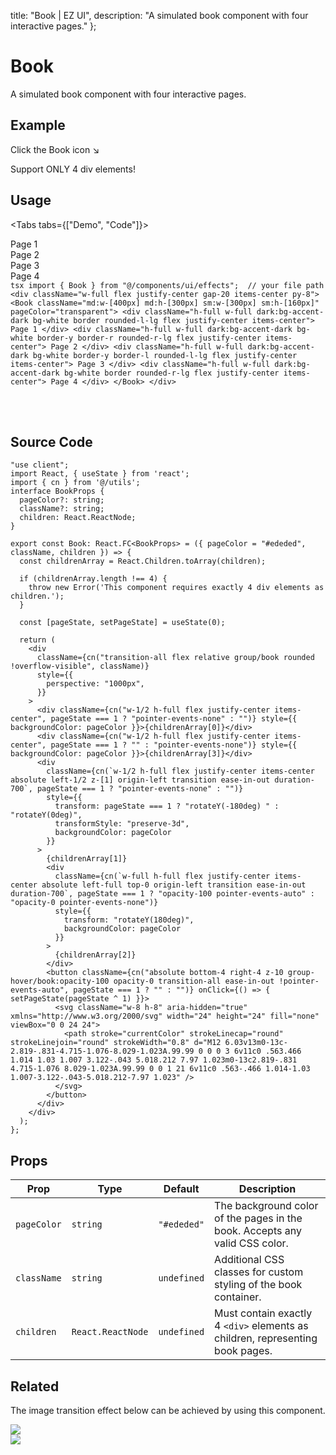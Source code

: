 
  title: "Book | EZ UI",
  description: "A simulated book component with four interactive pages."
};

# Book
A simulated book component with four interactive pages.


## Example

<ExampleBox>
  <Book className="md:w-[600px] md:h-[400px] sm:w-[320px] sm:h-[200px]" pageColor="transparent">
    <div className="h-full w-full dark:bg-accent-dark bg-white border rounded-l-lg flex justify-center items-center">
      <p className="w-4/5 text-sm text-center">Click the Book icon ↘</p>
    </div>
    <div className="h-full w-full dark:bg-accent-dark bg-white border-y border-r rounded-r-lg flex justify-center items-center">
      <Glow className="rounded-lg">
        <div className="w-20 h-20 bg-transparent rounded-lg" />
      </Glow>
    </div>
    <div className="h-full w-full dark:bg-accent-dark bg-white border-y border-l rounded-l-lg flex justify-center items-center">
      <Float intensityY={5}>
        <Glow className="rounded-full" color={["#fb923c", "#22d3ee", "#a78bfa", "#f472b6"]}>
          <div className="w-20 h-20 bg-transparent rounded-full " />
        </Glow>
      </Float>
    </div>
    <div className="h-full w-full dark:bg-accent-dark bg-white border rounded-r-lg flex justify-center items-center">
      <p className="w-4/5 text-sm text-center">Support ONLY 4 div elements!</p>
    </div>
  </Book>
</ExampleBox>

## Usage

<Tabs tabs={["Demo", "Code"]}>
  <Tab title="Demo">
    <div className="w-full flex justify-center gap-20 items-center py-8">
      <Book className="md:w-[400px] md:h-[300px] sm:w-[300px] sm:h-[160px]" pageColor="transparent">
        <div className="h-full w-full dark:bg-accent-dark bg-white border rounded-l-lg flex justify-center items-center">
          Page 1
        </div>
        <div className="h-full w-full dark:bg-accent-dark bg-white border-y border-r rounded-r-lg flex justify-center items-center">
          Page 2
        </div>
        <div className="h-full w-full dark:bg-accent-dark bg-white border-y border-l rounded-l-lg flex justify-center items-center">
          Page 3
        </div>
        <div className="h-full w-full dark:bg-accent-dark bg-white border rounded-r-lg flex justify-center items-center">
          Page 4
        </div>
      </Book>
    </div>
  </Tab>
  <Tab title="Code">
    ```tsx
    import { Book } from "@/components/ui/effects";  // your file path
    <div className="w-full flex justify-center gap-20 items-center py-8">
      <Book className="md:w-[400px] md:h-[300px] sm:w-[300px] sm:h-[160px]" pageColor="transparent">
        <div className="h-full w-full dark:bg-accent-dark bg-white border rounded-l-lg flex justify-center items-center">
          Page 1
        </div>
        <div className="h-full w-full dark:bg-accent-dark bg-white border-y border-r rounded-r-lg flex justify-center items-center">
          Page 2
        </div>
        <div className="h-full w-full dark:bg-accent-dark bg-white border-y border-l rounded-l-lg flex justify-center items-center">
          Page 3
        </div>
        <div className="h-full w-full dark:bg-accent-dark bg-white border rounded-r-lg flex justify-center items-center">
          Page 4
        </div>
      </Book>
    </div>
    ```
  </Tab>
</Tabs>

<br />

<BlogTip text="This component currently support only 4 pages/divs. You can style the width and height of the book container using Tailwind CSS. Each page will occupy half the width of the book container."/>
<br />
<BlogTip text="Even though you can style the page color by changing the pageColor prop, you can still style the color of each page by letting it to occupy the full width and height of the page."/>

## Source Code

```tsx
"use client";
import React, { useState } from 'react';
import { cn } from '@/utils';
interface BookProps {
  pageColor?: string;
  className?: string;
  children: React.ReactNode;
}

export const Book: React.FC<BookProps> = ({ pageColor = "#ededed", className, children }) => {
  const childrenArray = React.Children.toArray(children);

  if (childrenArray.length !== 4) {
    throw new Error('This component requires exactly 4 div elements as children.');
  }

  const [pageState, setPageState] = useState(0);

  return (
    <div
      className={cn("transition-all flex relative group/book rounded !overflow-visible", className)}
      style={{
        perspective: "1000px",
      }}
    >
      <div className={cn("w-1/2 h-full flex justify-center items-center", pageState === 1 ? "pointer-events-none" : "")} style={{ backgroundColor: pageColor }}>{childrenArray[0]}</div>
      <div className={cn("w-1/2 h-full flex justify-center items-center", pageState === 1 ? "" : "pointer-events-none")} style={{ backgroundColor: pageColor }}>{childrenArray[3]}</div>
      <div
        className={cn(`w-1/2 h-full flex justify-center items-center absolute left-1/2 z-[1] origin-left transition ease-in-out duration-700`, pageState === 1 ? "pointer-events-none" : "")}
        style={{
          transform: pageState === 1 ? "rotateY(-180deg) " : "rotateY(0deg)",
          transformStyle: "preserve-3d",
          backgroundColor: pageColor
        }}
      >
        {childrenArray[1]}
        <div
          className={cn(`w-full h-full flex justify-center items-center absolute left-full top-0 origin-left transition ease-in-out duration-700`, pageState === 1 ? "opacity-100 pointer-events-auto" : "opacity-0 pointer-events-none")}
          style={{
            transform: "rotateY(180deg)",
            backgroundColor: pageColor
          }}
        >
          {childrenArray[2]}
        </div>
        <button className={cn("absolute bottom-4 right-4 z-10 group-hover/book:opacity-100 opacity-0 transition-all ease-in-out !pointer-events-auto", pageState === 1 ? "" : "")} onClick={() => { setPageState(pageState ^ 1) }}>
          <svg className="w-8 h-8" aria-hidden="true" xmlns="http://www.w3.org/2000/svg" width="24" height="24" fill="none" viewBox="0 0 24 24">
            <path stroke="currentColor" strokeLinecap="round" strokeLinejoin="round" strokeWidth="0.8" d="M12 6.03v13m0-13c-2.819-.831-4.715-1.076-8.029-1.023A.99.99 0 0 0 3 6v11c0 .563.466 1.014 1.03 1.007 3.122-.043 5.018.212 7.97 1.023m0-13c2.819-.831 4.715-1.076 8.029-1.023A.99.99 0 0 1 21 6v11c0 .563-.466 1.014-1.03 1.007-3.122-.043-5.018.212-7.97 1.023" />
          </svg>
        </button>
      </div>
    </div>
  );
};

```


## Props

| Prop  | Type            | Default   | Description                                                                 |
|-----------------|---------------------|---------------|---------------------------------------------------------------------------------|
| `pageColor`     | `string`           | `"#ededed"`   | The background color of the pages in the book. Accepts any valid CSS color.    |
| `className`     | `string`           | `undefined`   | Additional CSS classes for custom styling of the book container.               |
| `children`      | `React.ReactNode`  | `undefined`   | Must contain exactly 4 `<div>` elements as children, representing book pages.  |

## Related
The image transition effect below can be achieved by using this component.
<br />
<div className="w-full flex justify-center">
  <Book className="md:w-[400px] md:h-[270px] sm:w-[320px] sm:h-[200px]" pageColor="transparent">
    <div className="h-full w-full bg-transparent" />
    <div className="h-full w-full flex justify-center items-center cursor-pointer">
      <Image src="/images/project/3d-book-gallery/img4.jpg" width={900} height={1800} className="w-full h-fit rounded-md"/>
    </div>
    <div className="h-full w-full flex justify-center items-center cursor-pointer">
      <Image src="/images/project/3d-book-gallery/img3.jpg" width={900} height={1800} className="w-full h-fit rounded-md"/>
    </div>
    <div className="h-full w-full bg-transparent" />
  </Book>
</div>
